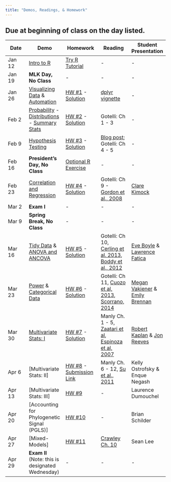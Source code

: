 ```yaml
---
title: "Demos, Readings, & Homework" 
---
```


## Due at beginning of class on the day listed. 


Date  | Demo | Homework  | Reading | Student Presentation 
------ | ---------  | --------- | -------- | ------- 
Jan 12 | [Intro to R](intro_to_R.html) | [Try R Tutorial](http://tryr.codeschool.com) | - | - 
Jan 19 | **MLK Day, No Class** | - | - | - 
Jan 26 | [Visualizing Data](visualization.html) & [Automation](automation.html) | [HW #1](homework_assignment_1.html) - [Solution](homework_solutions/HW_1_solution.html) | [dplyr vignette](http://cran.rstudio.com/web/packages/dplyr/vignettes/introduction.html) | - 
Feb 2	|  [Probability](probability.html) - [Distributions](distributions.html) - [Summary Stats](summary_stats.html) | [HW #2](homework_assignment_2.html) - [Solution](homework_solutions/HW_2_solution.html) | Gotelli: Ch 1 - 3 | -
Feb 9 | [Hypothesis Testing](hypothesis_testing.html) | [HW #3](homework_assignment_3.html) - [Solution](homework_solutions/HW_3_solution.html)  | [Blog post](https://oikosjournal.wordpress.com/2011/10/11/frequentist-vs-bayesian-statistics-resources-to-help-you-choose/); Gotelli: Ch 4 - 5 | -
Feb 16 | **President's Day, No Class** | [Optional R Exercise](R_Skills_Practice.html)  | - | - 
Feb 23 | [Correlation and Regression](regression.html) | [HW #4](homework_assignment_4.html) - [Solution](homework_solutions/HW_4_solution.html)  | Gotelli: Ch 9 - [Gordon et al., 2008](readings_pdf/PNAS-2008-Gordon et al.-LB1-Scaling.pdf) | [Clare Kimock](studentdemos/clare_kimok_regression.html)
Mar 2 | **Exam I** | - | - | - 
Mar 9 | **Spring Break, No Class** | - | - | - 
Mar 16 | [Tidy Data](tidyR.html) & [ANOVA and ANCOVA](ANOVA.html) | [HW #5](homework_assignment_5.html) - [Solution](homework_solutions/HW_5_solution.html)   | Gotelli: Ch 10, [Cerling et al. 2013](readings_pdf/Cerling_etal_2013.pdf), [Boddy et al., 2012](readings_pdf/Boddy_etal_2012.pdf) | [Eve Boyle](studentdemos/Boyle_Cerling_ANOVA.html) & [Lawrence Fatica](studentdemos/Fatica_ANCOVA_Presentation.html)
Mar 23 | [Power](power_analysis.html) & [Categorical Data](categorical_data.html) | [HW #6](homework_assignment_6.html) - [Solution](homework_solutions/HW_6_solution.html)  | Gotelli: Ch 11, [Cuozo et al, 2013](readings_pdf/Cuozo_etal_2013.pdf), [Scorrano, 2014](readings_pdf/Scorrano_2014_palaeodiet.pdf)| [Megan Vakiener](studentdemos/Vakiener.html) & [Emily Brennan](studentdemos/Brennan.html)
Mar 30 | [Multivariate Stats: I](Multivariate_I.html) |  [HW #7](homework_assignment_7.html) - [Solution](homework_solutions/HW_7_solution.html) | Manly Ch. 1 - 5, [Zaatari et al](readings_pdf/Zaatari_etal_2011.pdf), [Espinoza et al, 2007](readings_pdf/Espinoza_etal_2007.pdf)| [Robert Kaplan](studentdemos/Kaplan_DFA.html) & [Jon Reeves](studentdemos/JR_Cluster_Analysis.html)
Apr 6	| [Multivariate Stats: II] |   [HW #8](homework_assignment_8.html) - [Submission Link](https://blackboard.gwu.edu/webapps/assignment/uploadAssignment?content_id=_6463826_1&course_id=_250829_1&assign_group_id=&mode=cpview)| Manly Ch. 6 - 12, [Su et al., 2011](readings_pdf/Su_etal_2011.pdf) | Kelly Ostrofsky & Enque Negash
Apr 13 | [Multivariate Stats: III] |  [HW #9]() | - | Laurence Dumouchel
Apr 20 | [Accounting for Phylogenetic Signal (PGLS)] |  [HW #10]() | - | Brian Schilder
Apr 27 | [Mixed-Models] |  [HW #11]() | [Crawley Ch. 10](readings_pdf/Crawley_Ch10_MixedEffects.pdf) | Sean Lee
Apr 29 |  **Exam II** (Note: this is designated Wednesday) | - | - | - 
